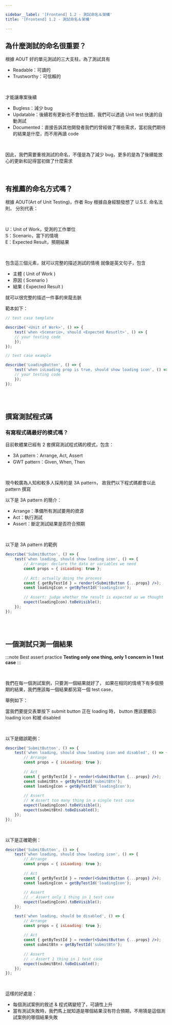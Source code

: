 ```yaml
---

sidebar__label: '[Frontend] 1.2 - 測試命名＆架構'
title: '[Frontend] 1.2 - 測試命名＆架構'

---
```


## 為什麼測試的命名很重要？

根據 AOUT 好的單元測試的三大支柱，為了測試具有
- Readable：可讀的
- Trustworthy：可信賴的

<br />

才能讓專案後續
- Bugless：減少 bug
- Updatable：後續若有更新也不會怕出錯，我們可以透過 Unit test 快速的自動測試
- Documented：直接告訴其他開發者我們的曾經做了哪些需求，當初我們期待的結果是什麼，而不用再讀 code

<br />

因此，我們需要重視測試的命名，不僅是為了減少 bug，更多的是為了後續能放心的更新和記得當初做了什麼需求


<br />


## 有推薦的命名方式嗎？

根據 AOUT(Art of Unit Testing)，作者 Roy 根據自身經驗發想了 U.S.E. 命名法則，
分別代表：

<br />

U：Unit of Work，受測的工作單位 <br />
S：Scenario，當下的情境 <br />
E：Expected Result，預期結果 <br />

<br />

包含這三個元素，就可以完整的描述測試的情境
就像是英文句子，包含
- 主體 ( Unit of Work )
- 原因 ( Scenario )
- 結果 ( Expected Result )

就可以很完整的描述一件事的來龍去脈

範本如下：
```jsx
// test case template

describe('<Unit of Work>', () => {
	test('when <Scenario>, should <Expected Resutlt>', () => {
    // your testing code
	});
});
```


```jsx
// test case example

describe('LoadingButton', () => {
	test('when isLoading prop is true, should show loading icon', () => {
    // your testing code
	});
});
```

<br /><br />



## 撰寫測試程式碼

### 有寫程式碼最好的模式嗎？

目前軟體業已經有 2 套撰寫測試程式碼的模式，包含：
- 3A pattern：Arrange, Act, Assert
- GWT pattern：Given, When, Then

<br />

現今較廣為人知和較多人採用的是 3A pattern，
故我們以下程式碼都會以此 pattern 撰寫

以下是 3A pattern 的簡介：
- Arrange：準備所有測試要用的資源
- Act：執行測試
- Assert：斷定測試結果是否符合預期

<br />

以下是 3A pattern 的範例

```jsx
describe('SubmitButton', () => {
	test('when loading, should show loading icon', () => {
		// Arrange: declare the data or variables we need
		const props = { isLoading: true };
	
		// Act: actually doing the process
		const { getByTestId } = render(<SubmitButton {...props} />);
		const loadingIcon = getByTestId('loadingIcon');
	
		// Assert: judge whether the result is expected as we thought
		expect(loadingIcon).toBeVisible();
	});
});
```

<br /><br />


## 一個測試只測一個結果

:::note Best assert practice
**Testing only one thing, only 1 concern in 1 test case**
:::

<br />

我們在每一個測試案例，只要測一個結果就好了，
如果在相同的情境下有多個預期的結果，我們應該每一個結果都另寫一個 test case，

舉例如下：

當我們要提交表單按下 submit button 正在 loading 時，
button 應該要顯示 loading icon 和被 disabled

<br />

以下是錯誤範例：

```jsx
describe('SubmitButton', () => {
	test('when loading, should show loading icon and disabled', () => {
		// Arrange
		const props = { isLoading: true };
	
		// Act
		const { getByTestId } = render(<SubmitButton {...props} />);
		const submitBtn = getByTestId('submitBtn');
		const loadingIcon = getByTestId('loadingIcon');
	
		// Assert
		// ❌ Assert too many thing in a single test case
		expect(loadingIcon).toBeVisible();
		expect(submitBtn).toBeDisabled();
	});
});

```

<br />

以下是正確範例：

```jsx
describe('SubmitButton', () => {
	test('when loading, should show loading icon', () => {
		// Arrange
		const props = { isLoading: true };
	
		// Act
		const { getByTestId } = render(<SubmitButton {...props} />);
		const loadingIcon = getByTestId('loadingIcon');
	
		// Assert
		// ✅ Assert only 1 thing in 1 test case
		expect(loadingIcon).toBeVisible();
	});

	test('when loading, should be disabled', () => {
		// Arrange
		const props = { isLoading: true };
	
		// Act
		const { getByTestId } = render(<SubmitButton {...props} />);
		const submitBtn = getByTestId('submitBtn');
	
		// Assert
		// ✅ Assert 1 thing in 1 test case
		expect(submitBtn).toBeDisabled();
	});
});
```

<br />

這樣的好處是：
- 每個測試案例的敘述 & 程式碼變短了，可讀性上升
- 當有測試失敗時，我們馬上就知道是哪個結果沒有符合預期，不用猜是這個測試案例的哪個結果失敗

